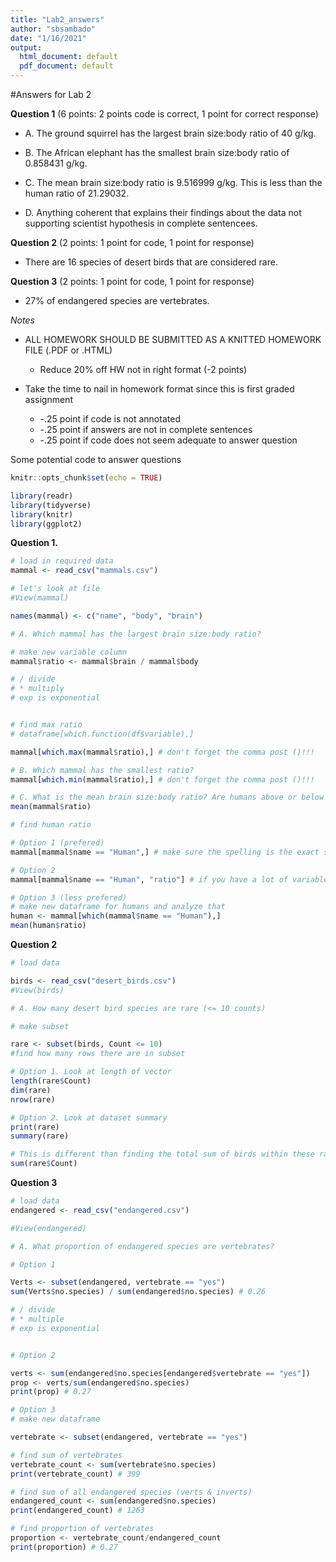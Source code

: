 ```yaml
---
title: "Lab2_answers"
author: "sbsambado"
date: "1/16/2021"
output:
  html_document: default
  pdf_document: default
---
```


#Answers for Lab 2

**Question 1** (6 points: 2 points code is correct, 1 point for correct response)

+ A. The ground squirrel has the largest brain size:body ratio of 40 g/kg.

+ B. The African elephant has the smallest brain size:body ratio of 0.858431 g/kg.

+ C. The mean brain size:body ratio is 9.516999 g/kg.  This is less than the human ratio of 21.29032.

+ D. Anything coherent that explains their findings about the data not supporting scientist hypothesis in complete sentencees.


**Question 2** (2 points: 1 point for code, 1 point for response)

+ There are 16 species of desert birds that are considered rare. 

**Question 3** (2 points: 1 point for code, 1 point for response)

+ 27% of endangered species are vertebrates.


*Notes*

+ ALL HOMEWORK SHOULD BE SUBMITTED AS A KNITTED HOMEWORK FILE (.PDF or .HTML)

  + Reduce 20% off HW not in right format (-2 points)

+ Take the time to nail in homework format since this is first graded assignment
  + -.25 point if code is not annotated
  + -.25 point if answers are not in complete sentences
  + -.25 point if code does not seem adequate to answer question




Some potential code to answer questions

```r
knitr::opts_chunk$set(echo = TRUE)

library(readr)
library(tidyverse)
library(knitr)
library(ggplot2)
```

**Question 1.**
```r
# load in required data
mammal <- read_csv("mammals.csv")

# let's look at file
#View(mammal)

names(mammal) <- c("name", "body", "brain")

# A. Which mammal has the largest brain size:body ratio?

# make new variable column
mammal$ratio <- mammal$brain / mammal$body

# / divide 
# * multiply 
# exp is exponential 


# find max ratio
# dataframe[which.function(df$variable),]

mammal[which.max(mammal$ratio),] # don't forget the comma post ()!!!

# B. Which mammal has the smallest ratio?
mammal[which.min(mammal$ratio),] # don't forget the comma post ()!!!

# C. What is the mean brain size:body ratio? Are humans above or below the mean?
mean(mammal$ratio)

# find human ratio

# Option 1 (prefered)
mammal[mammal$name == "Human",] # make sure the spelling is the exact same!

# Option 2
mammal[mammal$name == "Human", "ratio"] # if you have a lot of variable columns

# Option 3 (less prefered)
# make new dataframe for humans and analyze that
human <- mammal[which(mammal$name == "Human"),]
mean(human$ratio)
```

**Question 2**
```r
# load data

birds <- read_csv("desert_birds.csv")
#View(birds)

# A. How many desert bird species are rare (<= 10 counts)

# make subset

rare <- subset(birds, Count <= 10)
#find how many rows there are in subset

# Option 1. Look at length of vector
length(rare$Count)
dim(rare)
nrow(rare)

# Option 2. Look at dataset summary
print(rare)
summary(rare)

# This is different than finding the total sum of birds within these rare species
sum(rare$Count)
```

**Question 3**
```r

# load data
endangered <- read_csv("endangered.csv")

#View(endangered)

# A. What proportion of endangered species are vertebrates?

# Option 1

Verts <- subset(endangered, vertebrate == "yes")
sum(Verts$no.species) / sum(endangered$no.species) # 0.26

# / divide 
# * multiple
# exp is exponential 


# Option 2

verts <- sum(endangered$no.species[endangered$vertebrate == "yes"])
prop <- verts/sum(endangered$no.species)
print(prop) # 0.27

# Option 3
# make new dataframe

vertebrate <- subset(endangered, vertebrate == "yes")

# find sum of vertebrates
vertebrate_count <- sum(vertebrate$no.species)
print(vertebrate_count) # 399

# find sum of all endangered species (verts & inverts)
endangered_count <- sum(endangered$no.species)
print(endangered_count) # 1263

# find proportion of vertebrates
proportion <- vertebrate_count/endangered_count
print(proportion) # 0.27




```
